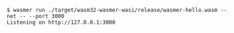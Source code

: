 ```shell copy filename="wasmer-hello"
$ wasmer run ./target/wasm32-wasmer-wasi/release/wasmer-hello.wasm --net -- --port 3000
Listening on http://127.0.0.1:3000
```
